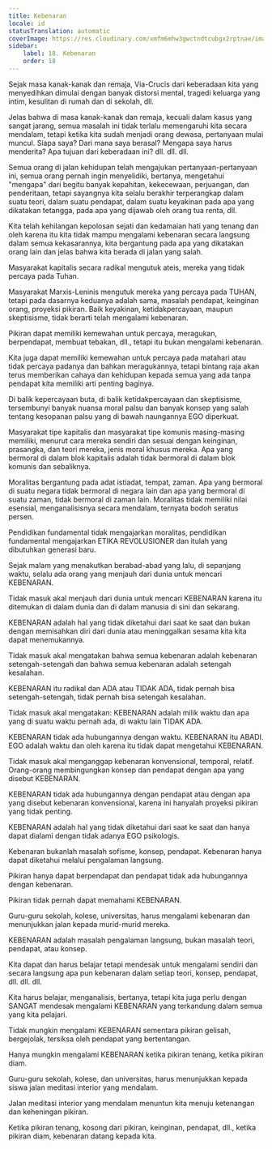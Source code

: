 ```yaml
---
title: Kebenaran
locale: id
statusTranslation: automatic
coverImage: https://res.cloudinary.com/xmfm6mhw3gwctndtcubgx2rptnae/image/upload/v1740337243/small_cover_educacion_fundamental_a051170f1c.webp
sidebar:
    label: 18. Kebenaran
    order: 18
---
```

Sejak masa kanak-kanak dan remaja, Via-Crucis dari keberadaan kita yang menyedihkan dimulai dengan banyak distorsi mental, tragedi keluarga yang intim, kesulitan di rumah dan di sekolah, dll.

Jelas bahwa di masa kanak-kanak dan remaja, kecuali dalam kasus yang sangat jarang, semua masalah ini tidak terlalu memengaruhi kita secara mendalam, tetapi ketika kita sudah menjadi orang dewasa, pertanyaan mulai muncul. Siapa saya? Dari mana saya berasal? Mengapa saya harus menderita? Apa tujuan dari keberadaan ini? dll. dll. dll.

Semua orang di jalan kehidupan telah mengajukan pertanyaan-pertanyaan ini, semua orang pernah ingin menyelidiki, bertanya, mengetahui "mengapa" dari begitu banyak kepahitan, kekecewaan, perjuangan, dan penderitaan, tetapi sayangnya kita selalu berakhir terperangkap dalam suatu teori, dalam suatu pendapat, dalam suatu keyakinan pada apa yang dikatakan tetangga, pada apa yang dijawab oleh orang tua renta, dll.

Kita telah kehilangan kepolosan sejati dan kedamaian hati yang tenang dan oleh karena itu kita tidak mampu mengalami kebenaran secara langsung dalam semua kekasarannya, kita bergantung pada apa yang dikatakan orang lain dan jelas bahwa kita berada di jalan yang salah.

Masyarakat kapitalis secara radikal mengutuk ateis, mereka yang tidak percaya pada Tuhan.

Masyarakat Marxis-Leninis mengutuk mereka yang percaya pada TUHAN, tetapi pada dasarnya keduanya adalah sama, masalah pendapat, keinginan orang, proyeksi pikiran. Baik keyakinan, ketidakpercayaan, maupun skeptisisme, tidak berarti telah mengalami kebenaran.

Pikiran dapat memiliki kemewahan untuk percaya, meragukan, berpendapat, membuat tebakan, dll., tetapi itu bukan mengalami kebenaran.

Kita juga dapat memiliki kemewahan untuk percaya pada matahari atau tidak percaya padanya dan bahkan meragukannya, tetapi bintang raja akan terus memberikan cahaya dan kehidupan kepada semua yang ada tanpa pendapat kita memiliki arti penting baginya.

Di balik kepercayaan buta, di balik ketidakpercayaan dan skeptisisme, tersembunyi banyak nuansa moral palsu dan banyak konsep yang salah tentang kesopanan palsu yang di bawah naungannya EGO diperkuat.

Masyarakat tipe kapitalis dan masyarakat tipe komunis masing-masing memiliki, menurut cara mereka sendiri dan sesuai dengan keinginan, prasangka, dan teori mereka, jenis moral khusus mereka. Apa yang bermoral di dalam blok kapitalis adalah tidak bermoral di dalam blok komunis dan sebaliknya.

Moralitas bergantung pada adat istiadat, tempat, zaman. Apa yang bermoral di suatu negara tidak bermoral di negara lain dan apa yang bermoral di suatu zaman, tidak bermoral di zaman lain. Moralitas tidak memiliki nilai esensial, menganalisisnya secara mendalam, ternyata bodoh seratus persen.

Pendidikan fundamental tidak mengajarkan moralitas, pendidikan fundamental mengajarkan ETIKA REVOLUSIONER dan itulah yang dibutuhkan generasi baru.

Sejak malam yang menakutkan berabad-abad yang lalu, di sepanjang waktu, selalu ada orang yang menjauh dari dunia untuk mencari KEBENARAN.

Tidak masuk akal menjauh dari dunia untuk mencari KEBENARAN karena itu ditemukan di dalam dunia dan di dalam manusia di sini dan sekarang.

KEBENARAN adalah hal yang tidak diketahui dari saat ke saat dan bukan dengan memisahkan diri dari dunia atau meninggalkan sesama kita kita dapat menemukannya.

Tidak masuk akal mengatakan bahwa semua kebenaran adalah kebenaran setengah-setengah dan bahwa semua kebenaran adalah setengah kesalahan.

KEBENARAN itu radikal dan ADA atau TIDAK ADA, tidak pernah bisa setengah-setengah, tidak pernah bisa setengah kesalahan.

Tidak masuk akal mengatakan: KEBENARAN adalah milik waktu dan apa yang di suatu waktu pernah ada, di waktu lain TIDAK ADA.

KEBENARAN tidak ada hubungannya dengan waktu. KEBENARAN itu ABADI. EGO adalah waktu dan oleh karena itu tidak dapat mengetahui KEBENARAN.

Tidak masuk akal menganggap kebenaran konvensional, temporal, relatif. Orang-orang membingungkan konsep dan pendapat dengan apa yang disebut KEBENARAN.

KEBENARAN tidak ada hubungannya dengan pendapat atau dengan apa yang disebut kebenaran konvensional, karena ini hanyalah proyeksi pikiran yang tidak penting.

KEBENARAN adalah hal yang tidak diketahui dari saat ke saat dan hanya dapat dialami dengan tidak adanya EGO psikologis.

Kebenaran bukanlah masalah sofisme, konsep, pendapat. Kebenaran hanya dapat diketahui melalui pengalaman langsung.

Pikiran hanya dapat berpendapat dan pendapat tidak ada hubungannya dengan kebenaran.

Pikiran tidak pernah dapat memahami KEBENARAN.

Guru-guru sekolah, kolese, universitas, harus mengalami kebenaran dan menunjukkan jalan kepada murid-murid mereka.

KEBENARAN adalah masalah pengalaman langsung, bukan masalah teori, pendapat, atau konsep.

Kita dapat dan harus belajar tetapi mendesak untuk mengalami sendiri dan secara langsung apa pun kebenaran dalam setiap teori, konsep, pendapat, dll. dll. dll.

Kita harus belajar, menganalisis, bertanya, tetapi kita juga perlu dengan SANGAT mendesak mengalami KEBENARAN yang terkandung dalam semua yang kita pelajari.

Tidak mungkin mengalami KEBENARAN sementara pikiran gelisah, bergejolak, tersiksa oleh pendapat yang bertentangan.

Hanya mungkin mengalami KEBENARAN ketika pikiran tenang, ketika pikiran diam.

Guru-guru sekolah, kolese, dan universitas, harus menunjukkan kepada siswa jalan meditasi interior yang mendalam.

Jalan meditasi interior yang mendalam menuntun kita menuju ketenangan dan keheningan pikiran.

Ketika pikiran tenang, kosong dari pikiran, keinginan, pendapat, dll., ketika pikiran diam, kebenaran datang kepada kita.

